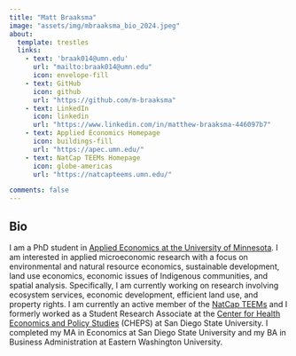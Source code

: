 ```yaml
---
title: "Matt Braaksma"
image: "assets/img/mbraaksma_bio_2024.jpeg"
about:
  template: trestles
  links:
    - text: 'braak014@umn.edu'
      url: "mailto:braak014@umn.edu"
      icon: envelope-fill
    - text: GitHub
      icon: github
      url: "https://github.com/m-braaksma"
    - text: LinkedIn
      icon: linkedin
      url: "https://www.linkedin.com/in/matthew-braaksma-446097b7"
    - text: Applied Economics Homepage
      icon: buildings-fill
      url: "https://apec.umn.edu/"
    - text: NatCap TEEMs Homepage
      icon: globe-americas
      url: "https://natcapteems.umn.edu/"

comments: false
---
```


## Bio

I am a PhD student in [Applied Economics at the University of Minnesota](https://apec.umn.edu/). I am interested in applied microeconomic research with a focus on environmental and natural resource economics, sustainable development, land use economics, economic issues of Indigenous communities, and spatial analysis. Specifically, I am currently working on research involving ecosystem services, economic development, efficient land use, and property rights. I am currently an active member of the [NatCap TEEMs](https://natcapteems.umn.edu/) and I 
formerly worked as a Student Research Associate at the [Center for Health Economics and Policy Studies](https://cheps.sdsu.edu/) (CHEPS) at San Diego State University. I completed my MA in Economics at San Diego State University and my BA in Business Administration at Eastern Washington University. 

